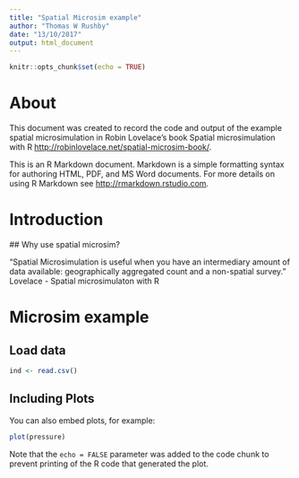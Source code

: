 ```yaml
---
title: "Spatial Microsim example"
author: "Thomas W Rushby"
date: "13/10/2017"
output: html_document
---
```


```r
knitr::opts_chunk$set(echo = TRUE)
```

# About

This document was created to record the code and output of the example spatial microsimulation in Robin Lovelace's book Spatial microsimulation with R <http://robinlovelace.net/spatial-microsim-book/>.

This is an R Markdown document. Markdown is a simple formatting syntax for authoring HTML, PDF, and MS Word documents. For more details on using R Markdown see <http://rmarkdown.rstudio.com>.

# Introduction

## Why use spatial microsim?

"Spatial Microsimulation is useful when you have an intermediary amount of data available: geographically aggregated count and a non-spatial survey." Lovelace - Spatial microsimulaton with R

\newpage

# Microsim example

## Load data

```r
ind <- read.csv()

```

## Including Plots

You can also embed plots, for example:

```r
plot(pressure)
```

Note that the `echo = FALSE` parameter was added to the code chunk to prevent printing of the R code that generated the plot.
